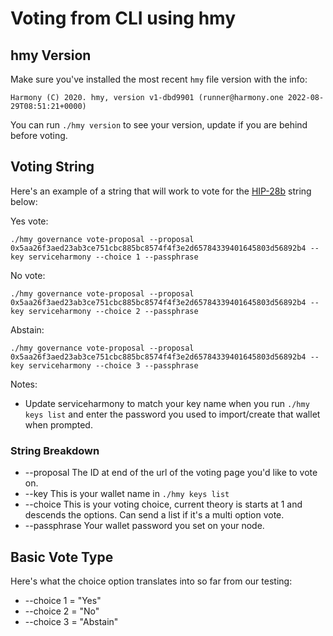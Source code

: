 # Voting from CLI using hmy

## hmy Version

Make sure you've installed the most recent `hmy` file version with the info:

```text
Harmony (C) 2020. hmy, version v1-dbd9901 (runner@harmony.one 2022-08-29T08:51:21+0000)
```

You can run `./hmy version` to see your version, update if you are behind before voting.

## Voting String

Here's an example of a string that will work to vote for the [HIP-28b](https://snapshot.org/#/harmony-mainnet.eth/proposal/0x5aa26f3aed23ab3ce751cbc885bc8574f4f3e2d65784339401645803d56892b4) string below:

Yes vote:  
```text copy
./hmy governance vote-proposal --proposal 0x5aa26f3aed23ab3ce751cbc885bc8574f4f3e2d65784339401645803d56892b4 --key serviceharmony --choice 1 --passphrase
```

No vote:  
```text copy
./hmy governance vote-proposal --proposal 0x5aa26f3aed23ab3ce751cbc885bc8574f4f3e2d65784339401645803d56892b4 --key serviceharmony --choice 2 --passphrase
```

Abstain:  
```text copy
./hmy governance vote-proposal --proposal 0x5aa26f3aed23ab3ce751cbc885bc8574f4f3e2d65784339401645803d56892b4 --key serviceharmony --choice 3 --passphrase
```


Notes:

- Update serviceharmony to match your key name when you run `./hmy keys list` and enter the password you used to import/create that wallet when prompted.

### String Breakdown

- --proposal The ID at end of the url of the voting page you'd like to vote on.
- --key This is your wallet name in `./hmy keys list`
- --choice This is your voting choice, current theory is starts at 1 and descends the options. Can send a list if it's a multi option vote.
- --passphrase Your wallet password you set on your node.

## Basic Vote Type

Here's what the choice option translates into so far from our testing:

- --choice 1 = "Yes"
- --choice 2 = "No"
- --choice 3 = "Abstain"